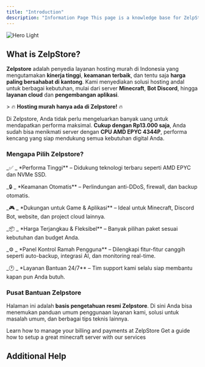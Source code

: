```yaml
---
title: "Introduction"
description: "Information Page This page is a knowledge base for ZelpStore and other hosting services."
---
```


<img
  className="block dark:hidden"
  src="/images/hero-light.png"
  alt="Hero Light"
/>

## What is ZelpStore?

**Zelpstore** adalah penyedia layanan hosting murah di Indonesia yang mengutamakan **kinerja tinggi**, **keamanan terbaik**, dan tentu saja **harga paling bersahabat di kantong**. Kami menyediakan solusi hosting andal untuk berbagai kebutuhan, mulai dari server **Minecraft**, **Bot Discord**, hingga **layanan cloud** dan **pengembangan aplikasi**.

\> 🔥 **Hosting murah hanya ada di Zelpstore\!** 🔥

Di Zelpstore, Anda tidak perlu mengeluarkan banyak uang untuk mendapatkan performa maksimal. **Cukup dengan Rp13.000 saja**, Anda sudah bisa menikmati server dengan **CPU AMD EPYC 4344P**, performa kencang yang siap mendukung semua kebutuhan digital Anda.

### Mengapa Pilih Zelpstore?

\_✅ \_ \*Performa Tinggi\*\* – Didukung teknologi terbaru seperti AMD EPYC dan NVMe SSD.

\_🔒 \_ \*Keamanan Otomatis\*\* – Perlindungan anti-DDoS, firewall, dan backup otomatis.

\_🎮 \_ \*Dukungan untuk Game & Aplikasi\*\* – Ideal untuk Minecraft, Discord Bot, website, dan project cloud lainnya.

\_📦 \_ \*Harga Terjangkau & Fleksibel\*\* – Banyak pilihan paket sesuai kebutuhan dan budget Anda.

\_⚙️ \_ \*Panel Kontrol Ramah Pengguna\*\* – Dilengkapi fitur-fitur canggih seperti auto-backup, integrasi AI, dan monitoring real-time.

\_🕐 \_ \*Layanan Bantuan 24/7\*\* – Tim support kami selalu siap membantu kapan pun Anda butuh.

### Pusat Bantuan Zelpstore

Halaman ini adalah **basis pengetahuan resmi Zelpstore**. Di sini Anda bisa menemukan panduan umum penggunaan layanan kami, solusi untuk masalah umum, dan berbagai tips teknis lainnya.

<CardGroup cols={2}>
  <Card title="Billing Guide" icon="credit-card" iconType="regular" href="https://mintlify.com/billing/how-to-buy">
    Learn how to manage your billing and payments at ZelpStore
  </Card>
  <Card title="Server Tutorial" icon="gear" href="https://docs.zelpstore.my.id/server/intro">
    Get a guide how to setup a great minecraft server with our services
  </Card>
</CardGroup>

## **Additional Help**